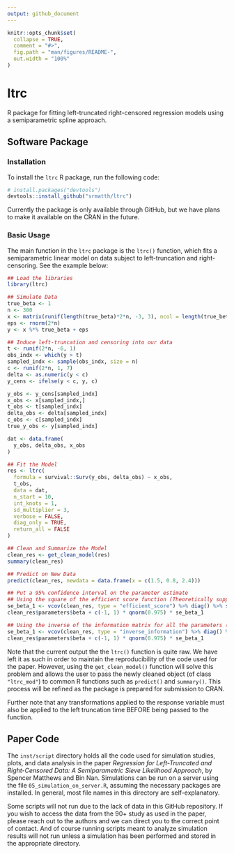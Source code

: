 ```yaml
---
output: github_document
---
```


<!-- README.md is generated from README.Rmd. Please edit that file -->

```r
knitr::opts_chunk$set(
  collapse = TRUE,
  comment = "#>",
  fig.path = "man/figures/README-",
  out.width = "100%"
)
```

# ltrc

R package for fitting left-truncated right-censored regression models using a semiparametric spline approach.

## Software Package

### Installation

To install the `ltrc` R package, run the following code:

```r
# install.packages("devtools")
devtools::install_github("srmatth/ltrc")
```

Currently the package is only available through GitHub, but we have plans to make it available on the CRAN in the future.

### Basic Usage

The main function in the `ltrc` package is the `ltrc()` function, which fits a semiparametric linear model on data subject to left-truncation and right-censoring.
See the example below:

```r
## Load the libraries
library(ltrc)

## Simulate Data
true_beta <- 1
n <- 300
x <- matrix(runif(length(true_beta)*2*n, -3, 3), ncol = length(true_beta))
eps <- rnorm(2*n)
y <- x %*% true_beta + eps

## Induce left-truncation and censoring into our data
t <- runif(2*n, -6, 1)
obs_indx <- which(y > t)
sampled_indx <- sample(obs_indx, size = n)
c <- runif(2*n, 1, 7)
delta <- as.numeric(y < c)
y_cens <- ifelse(y < c, y, c)

y_obs <- y_cens[sampled_indx]
x_obs <- x[sampled_indx,]
t_obs <- t[sampled_indx]
delta_obs <- delta[sampled_indx]
c_obs <- c[sampled_indx]
true_y_obs <- y[sampled_indx]

dat <- data.frame(
  y_obs, delta_obs, x_obs
)
```


```r
## Fit the Model
res <- ltrc(
  formula = survival::Surv(y_obs, delta_obs) ~ x_obs, 
  t_obs, 
  data = dat, 
  n_start = 10, 
  int_knots = 1,
  sd_multiplier = 3, 
  verbose = FALSE, 
  diag_only = TRUE, 
  return_all = FALSE
)
```

```r
## Clean and Summarize the Model
clean_res <- get_clean_model(res)
summary(clean_res)
```

```r
## Predict on New Data
predict(clean_res, newdata = data.frame(x = c(1.5, 0.8, 2.4)))
```

```r
## Put a 95% confidence interval on the parameter estimate
## Using the square of the efficient score function (Theoretically supported)
se_beta_1 <- vcov(clean_res, type = "efficient_score") %>% diag() %>% sqrt()
clean_res$parameters$beta + c(-1, 1) * qnorm(0.975) * se_beta_1

## Using the inverse of the information matrix for all the parameters (empirically supported)
se_beta_1 <- vcov(clean_res, type = "inverse_information") %>% diag() %>% sqrt() %>% `[`(1)
clean_res$parameters$beta + c(-1, 1) * qnorm(0.975) * se_beta_1
```

Note that the current output the the `ltrc()` function is quite raw. We have left it as such in order to maintain the reproducibility of the code used for the paper. However, using the `get_clean_model()` function will solve this problem and allows the user to pass the newly cleaned object (of class `"ltrc_mod"`) to common R functions such as `predict()` and `summary()`.
This process will be refined as the package is prepared for submission to CRAN.

Further note that any transformations applied to the response variable must also be applied to the left truncation time BEFORE being passed to the function.

## Paper Code

The `inst/script` directory holds all the code used for simulation studies, plots, and data analysis in the paper *Regression for Left-Truncated and Right-Censored Data: A Semiparametric Sieve Likelihood Approach*, by Spencer Matthews and Bin Nan.
Simulations can be run on a server using the file `05_simulation_on_server.R`, assuming the necessary packages are installed.
In general, most file names in this directory are self-explanatory.

Some scripts will not run due to the lack of data in this GitHub repository. If you wish to access the data from the 90+ study as used in the paper, please reach out to the authors and we can direct you to the correct point of contact.
And of course running scripts meant to analyze simulation results will not run unless a simulation has been performed and stored in the appropriate directory.
